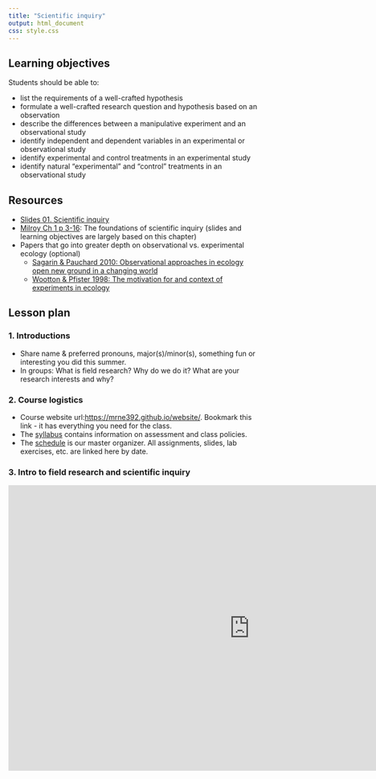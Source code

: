 ```yaml
---
title: "Scientific inquiry"
output: html_document
css: style.css
---
```


## Learning objectives

Students should be able to:

* list the requirements of a well-crafted hypothesis 
* formulate a well-crafted research question and hypothesis based on an observation
* describe the differences between a manipulative experiment and an observational study
* identify independent and dependent variables in an experimental or observational study
* identify experimental and control treatments in an experimental study
* identify natural "experimental" and "control" treatments in an observational study


## Resources

* [Slides 01. Scientific inquiry](https://docs.google.com/presentation/d/1J_MQHerLhh3m3X6Nt_omx3b_K_YBR9RpqcHNmxg37pA/edit?usp=sharing)
* [Milroy Ch 1 p 3-16](https://mrne392.github.io/lesson-plans/readings/Milroy_Ch1.pdf): The foundations of scientific inquiry (slides and learning objectives are largely based on this chapter)
* Papers that go into greater depth on observational vs. experimental ecology (optional)
  * [Sagarin & Pauchard 2010: Observational approaches in ecology open new ground in a changing world](https://mrne392.github.io/lesson-plans/readings/Sagarin_Pauchard_2010.pdf)
  * [Wootton & Pfister 1998: The motivation for and context of experiments in ecology](https://mrne392.github.io/lesson-plans/readings/Wootton_Pfister_1998.pdf)


## Lesson plan

### 1. Introductions

* Share name & preferred pronouns, major(s)/minor(s), something fun or interesting you did this summer.
* In groups: What is field research? Why do we do it? What are your research interests and why?

### 2. Course logistics

* Course website url:[https://mrne392.github.io/website/](https://mrne392.github.io/website/). Bookmark this link - it has everything you need for the class. 
* The [syllabus](https://mrne392.github.io/website/syllabus.html) contains information on assessment and class policies.
* The [schedule](https://mrne392.github.io/website/schedule.html) is our master organizer. All assignments, slides, lab exercises, etc. are linked here by date. 

### 3. Intro to field research and scientific inquiry

<iframe src="https://docs.google.com/presentation/d/1J_MQHerLhh3m3X6Nt_omx3b_K_YBR9RpqcHNmxg37pA/embed?start=false&loop=false&delayms=5000" frameborder="0" width="960" height="569" allowfullscreen="true" mozallowfullscreen="true" webkitallowfullscreen="true" data-external="1"></iframe>

